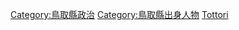 {{日本行政區劃分類導航|政治人物}}

[[Category:鳥取縣政治|Category:鳥取縣政治]]
[[Category:鳥取縣出身人物|Category:鳥取縣出身人物]]
[[Category:日本各都道府縣政治人物|Tottori]]